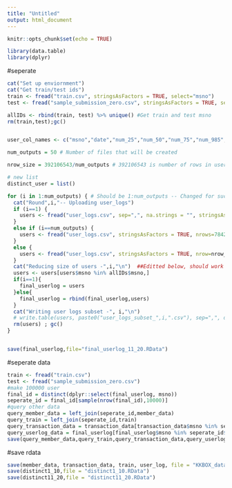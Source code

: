 ```yaml
---
title: "Untitled"
output: html_document
---
```


```r
knitr::opts_chunk$set(echo = TRUE)
```

```r
library(data.table)
library(dplyr)
```


#seperate
```r
cat("Set up enviornment")
cat("Get train/test ids")
train <- fread("train.csv", stringsAsFactors = TRUE, select="msno")
test <- fread("sample_submission_zero.csv", stringsAsFactors = TRUE, select="msno")

allIDs <- rbind(train, test) %>% unique() #Get train and test msno
rm(train,test);gc()


user_col_names <- c("msno","date","num_25","num_50","num_75","num_985","num_100","num_unq","total_secs")

num_outputs = 50 # Number of files that will be created

nrow_size = 392106543/num_outputs # 392106543 is number of rows in user_logs.csv

# new list
distinct_user = list()

for (i in 1:num_outputs) { # Should be 1:num_outputs -- Changed for successful Kaggle Kernel run
  cat("Round",i,"-- Uploading user_logs")
  if (i==1) {
    users <- fread("user_logs.csv", sep=",", na.strings = "", stringsAsFactors=T, nrow=nrow_size)
  }
  else if (i==num_outputs) {
    users <- fread("user_logs.csv", stringsAsFactors = TRUE, nrows=7842173,skip=((i-1)*nrow_size+1), col.names = user_col_names)
  }
  else {
    users <- fread("user_logs.csv", stringsAsFactors = TRUE, nrow=nrow_size, skip=((i-1)*nrow_size+1), col.names = user_col_names)
  }
  cat("Reducing size of users -",i,"\n")  ##Editted below, should work fine (removed allData)
  users <- users[users$msno %in% allIDs$msno,]
  if(i==1){
    final_userlog = users
  }else{
    final_userlog = rbind(final_userlog,users)
  }
  cat("Writing user logs subset -", i,"\n")
  # write.table(users, paste0("user_logs_subset_",i,".csv"), sep=",", dec=".", quote=FALSE, row.names=FALSE)
  rm(users) ; gc()
}


save(final_userlog,file="final_userlog_11_20.RData")
```

#seperate data
```r
train <- fread("train.csv")
test <- fread("sample_submission_zero.csv")
#make 100000 user
final_id = distinct(dplyr::select(final_userlog, msno))
seperate_id = final_id[sample(nrow(final_id),10000)]
#query other data
query_member_data = left_join(seperate_id,member_data)
query_train = left_join(seperate_id,train)
query_transaction_data = transaction_data[transaction_data$msno %in% seperate_id$msno ,]
query_userlog_data = final_userlog[final_userlog$msno %in% seperate_id$msno]
save(query_member_data,query_train,query_transaction_data,query_userlog_data,test,file="query_data.RData")
```

#save rdata
```r
save(member_data, transaction_data, train, user_log, file = "KKBOX_data.RData")
save(distinct1_10,file = "distinct1_10.RData")
save(distinct11_20,file = "distinct11_20.RData")
```
